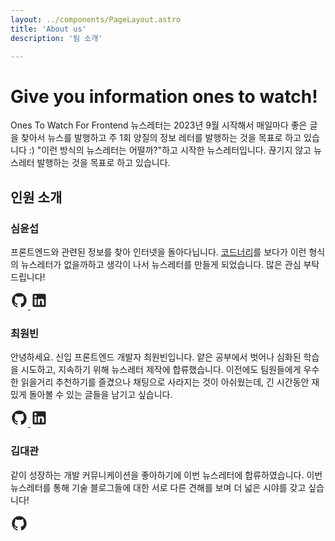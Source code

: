 ```yaml
---
layout: ../components/PageLayout.astro
title: 'About us'
description: '팀 소개'

---
```


# Give you information ones to watch!

Ones To Watch For Frontend 뉴스레터는 2023년 9월 시작해서 매일마다 좋은 글을 찾아서 뉴스를 발행하고 주 1회 양질의 정보 레터를 발행하는 것을 목표로 하고 있습니다 :) "이런 방식의 뉴스레터는 어떨까?"하고 시작한 뉴스레터입니다. 끊기지 않고 뉴스레터 발행하는 것을 목표로 하고 있습니다.

## 인원 소개

### 심윤섭

프론트엔드와 관련된 정보를 찾아 인터넷을 돌아다닙니다. [코드너리](https://www.codenary.co.kr/techblog/list)를 보다가 이런 형식의 뉴스레터가 없을까하고 생각이 나서 뉴스레터를 만들게 되었습니다. 많은 관심 부탁드립니다!

<a className="inline-block" href="https://github.com/SimYunSup" target="_blank">
  <svg xmlns="http://www.w3.org/2000/svg" width="2em" height="2em" viewBox="0 0 24 24"><path fill="#222222" d="M12 2A10 10 0 0 0 2 12c0 4.42 2.87 8.17 6.84 9.5c.5.08.66-.23.66-.5v-1.69c-2.77.6-3.36-1.34-3.36-1.34c-.46-1.16-1.11-1.47-1.11-1.47c-.91-.62.07-.6.07-.6c1 .07 1.53 1.03 1.53 1.03c.87 1.52 2.34 1.07 2.91.83c.09-.65.35-1.09.63-1.34c-2.22-.25-4.55-1.11-4.55-4.92c0-1.11.38-2 1.03-2.71c-.1-.25-.45-1.29.1-2.64c0 0 .84-.27 2.75 1.02c.79-.22 1.65-.33 2.5-.33c.85 0 1.71.11 2.5.33c1.91-1.29 2.75-1.02 2.75-1.02c.55 1.35.2 2.39.1 2.64c.65.71 1.03 1.6 1.03 2.71c0 3.82-2.34 4.66-4.57 4.91c.36.31.69.92.69 1.85V21c0 .27.16.59.67.5C19.14 20.16 22 16.42 22 12A10 10 0 0 0 12 2"/></svg>
</a>
<a className="inline-block" href="https://www.linkedin.com/in/pedogunu">
  <svg xmlns="http://www.w3.org/2000/svg" width="2em" height="2em" viewBox="0 0 24 24"><path fill="#222222" d="M19 3a2 2 0 0 1 2 2v14a2 2 0 0 1-2 2H5a2 2 0 0 1-2-2V5a2 2 0 0 1 2-2zm-.5 15.5v-5.3a3.26 3.26 0 0 0-3.26-3.26c-.85 0-1.84.52-2.32 1.3v-1.11h-2.79v8.37h2.79v-4.93c0-.77.62-1.4 1.39-1.4a1.4 1.4 0 0 1 1.4 1.4v4.93zM6.88 8.56a1.68 1.68 0 0 0 1.68-1.68c0-.93-.75-1.69-1.68-1.69a1.69 1.69 0 0 0-1.69 1.69c0 .93.76 1.68 1.69 1.68m1.39 9.94v-8.37H5.5v8.37z"/></svg>
</a>

### 최원빈

안녕하세요. 신입 프론트엔드 개발자 최원빈입니다. 얕은 공부에서 벗어나 심화된 학습을 시도하고, 지속하기 위해 뉴스레터 제작에 합류했습니다. 이전에도 팀원들에게 우수한 읽을거리 추천하기를 즐겼으나 채팅으로 사라지는 것이 아쉬웠는데, 긴 시간동안 재밌게 돌아볼 수 있는 글들을 남기고 싶습니다.

<a className="inline-block" href="https://github.com/ChoiWonBeen" target="_blank">
  <svg xmlns="http://www.w3.org/2000/svg" width="2em" height="2em" viewBox="0 0 24 24"><path fill="#222222" d="M12 2A10 10 0 0 0 2 12c0 4.42 2.87 8.17 6.84 9.5c.5.08.66-.23.66-.5v-1.69c-2.77.6-3.36-1.34-3.36-1.34c-.46-1.16-1.11-1.47-1.11-1.47c-.91-.62.07-.6.07-.6c1 .07 1.53 1.03 1.53 1.03c.87 1.52 2.34 1.07 2.91.83c.09-.65.35-1.09.63-1.34c-2.22-.25-4.55-1.11-4.55-4.92c0-1.11.38-2 1.03-2.71c-.1-.25-.45-1.29.1-2.64c0 0 .84-.27 2.75 1.02c.79-.22 1.65-.33 2.5-.33c.85 0 1.71.11 2.5.33c1.91-1.29 2.75-1.02 2.75-1.02c.55 1.35.2 2.39.1 2.64c.65.71 1.03 1.6 1.03 2.71c0 3.82-2.34 4.66-4.57 4.91c.36.31.69.92.69 1.85V21c0 .27.16.59.67.5C19.14 20.16 22 16.42 22 12A10 10 0 0 0 12 2"/></svg>
</a>
<a className="inline-block" href="https://www.linkedin.com/in/%EC%9B%90%EB%B9%88-%EC%B5%9C-9a0ba6238/">
  <svg xmlns="http://www.w3.org/2000/svg" width="2em" height="2em" viewBox="0 0 24 24"><path fill="#222222" d="M19 3a2 2 0 0 1 2 2v14a2 2 0 0 1-2 2H5a2 2 0 0 1-2-2V5a2 2 0 0 1 2-2zm-.5 15.5v-5.3a3.26 3.26 0 0 0-3.26-3.26c-.85 0-1.84.52-2.32 1.3v-1.11h-2.79v8.37h2.79v-4.93c0-.77.62-1.4 1.39-1.4a1.4 1.4 0 0 1 1.4 1.4v4.93zM6.88 8.56a1.68 1.68 0 0 0 1.68-1.68c0-.93-.75-1.69-1.68-1.69a1.69 1.69 0 0 0-1.69 1.69c0 .93.76 1.68 1.69 1.68m1.39 9.94v-8.37H5.5v8.37z"/></svg>
</a>

### 김대관

같이 성장하는 개발 커뮤니케이션을 좋아하기에 이번 뉴스레터에 합류하였습니다. 이번 뉴스레터를 통해 기술 블로그들에 대한 서로 다른 견해를 보며 더 넓은 시야를 갖고 싶습니다!

<a className="inline-block" href="https://github.com/daepan" target="_blank">
  <svg xmlns="http://www.w3.org/2000/svg" width="2em" height="2em" viewBox="0 0 24 24"><path fill="#222222" d="M12 2A10 10 0 0 0 2 12c0 4.42 2.87 8.17 6.84 9.5c.5.08.66-.23.66-.5v-1.69c-2.77.6-3.36-1.34-3.36-1.34c-.46-1.16-1.11-1.47-1.11-1.47c-.91-.62.07-.6.07-.6c1 .07 1.53 1.03 1.53 1.03c.87 1.52 2.34 1.07 2.91.83c.09-.65.35-1.09.63-1.34c-2.22-.25-4.55-1.11-4.55-4.92c0-1.11.38-2 1.03-2.71c-.1-.25-.45-1.29.1-2.64c0 0 .84-.27 2.75 1.02c.79-.22 1.65-.33 2.5-.33c.85 0 1.71.11 2.5.33c1.91-1.29 2.75-1.02 2.75-1.02c.55 1.35.2 2.39.1 2.64c.65.71 1.03 1.6 1.03 2.71c0 3.82-2.34 4.66-4.57 4.91c.36.31.69.92.69 1.85V21c0 .27.16.59.67.5C19.14 20.16 22 16.42 22 12A10 10 0 0 0 12 2"/></svg>
</a>

